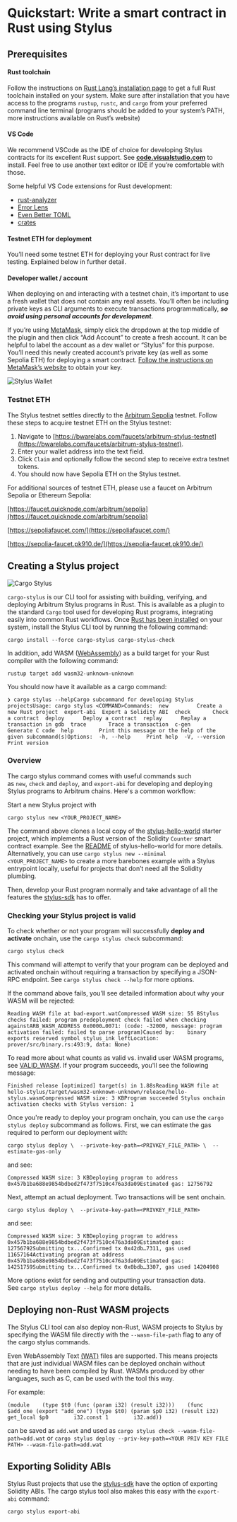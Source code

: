 # Quickstart: Write a smart contract in Rust using Stylus

## Prerequisites

#### Rust toolchain

Follow the instructions on [Rust Lang’s installation page](https://www.rust-lang.org/tools/install) to get a full Rust toolchain installed on your system. Make sure after installation that you have access to the programs `rustup`, `rustc`, and `cargo` from your preferred command line terminal (programs should be added to your system’s PATH, more instructions available on Rust’s website)

#### VS Code

We recommend VSCode as the IDE of choice for developing Stylus contracts for its excellent Rust support. See **[code.visualstudio.com](https://code.visualstudio.com/)** to install. Feel free to use another text editor or IDE if you’re comfortable with those.

Some helpful VS Code extensions for Rust development:

- [rust-analyzer](https://marketplace.visualstudio.com/items?itemName=rust-lang.rust-analyzer)
- [Error Lens](https://marketplace.visualstudio.com/items?itemName=usernamehw.errorlens)
- [Even Better TOML](https://marketplace.visualstudio.com/items?itemName=tamasfe.even-better-toml)
- [crates](https://marketplace.visualstudio.com/items?itemName=serayuzgur.crates)

#### Testnet ETH for deployment

You’ll need some testnet ETH for deploying your Rust contract for live testing. Explained below in further detail.

#### Developer wallet / account

When deploying on and interacting with a testnet chain, it’s important to use a fresh wallet that does not contain any real assets. You’ll often be including private keys as CLI arguments to execute transactions programmatically, **_so avoid using personal accounts for development_**.

If you’re using [MetaMask](https://metamask.io/), simply click the dropdown at the top middle of the plugin and then click “Add Account” to create a fresh account. It can be helpful to label the account as a dev wallet or “Stylus” for this purpose. You’ll need this newly created account’s private key (as well as some Sepolia ETH) for deploying a smart contract. [Follow the instructions on MetaMask’s website](https://support.metamask.io/hc/en-us/articles/360015289632-How-to-export-an-account-s-private-key) to obtain your key.

![Stylus Wallet](https://docs.arbitrum.io/assets/images/stylus-wallet-bb6d1e90080449cf61c5c5874ce2a7ad.png)


### Testnet ETH

The Stylus testnet settles directly to the [Arbitrum Sepolia](https://docs.arbitrum.io/build-decentralized-apps/public-chains#arbitrum-sepolia) testnet. Follow these steps to acquire testnet ETH on the Stylus testnet:

1. Navigate to [https://bwarelabs.com/faucets/arbitrum-stylus-testnet](https://bwarelabs.com/faucets/arbitrum-stylus-testnet).
2. Enter your wallet address into the text field.
3. Click `Claim` and optionally follow the second step to receive extra testnet tokens.
4. You should now have Sepolia ETH on the Stylus testnet.

For additional sources of testnet ETH, please use a faucet on Arbitrum Sepolia or Ethereum Sepolia:

[https://faucet.quicknode.com/arbitrum/sepolia](https://faucet.quicknode.com/arbitrum/sepolia)

[https://sepoliafaucet.com/](https://sepoliafaucet.com/)

[https://sepolia-faucet.pk910.de/](https://sepolia-faucet.pk910.de/)

## Creating a Stylus project

![Cargo Stylus](https://docs.arbitrum.io/assets/images/cargo-stylus-ae896c1b0561abab7c92bd444910cb86.png)

`cargo-stylus` is our CLI tool for assisting with building, verifying, and deploying Arbitrum Stylus programs in Rust. This is available as a plugin to the standard `Cargo` tool used for developing Rust programs, integrating easily into common Rust workflows. Once [Rust has been installed](https://www.rust-lang.org/tools/install) on your system, install the Stylus CLI tool by running the following command:

```
cargo install --force cargo-stylus cargo-stylus-check
```

In addition, add WASM ([WebAssembly](https://webassembly.org/)) as a build target for your Rust compiler with the following command:

```
rustup target add wasm32-unknown-unknown
```

You should now have it available as a cargo command:

```
❯ cargo stylus --helpCargo subcommand for developing Stylus projectsUsage: cargo stylus <COMMAND>Commands:  new         Create a new Rust project  export-abi  Export a Solidity ABI  check       Check a contract  deploy      Deploy a contract  replay      Replay a transaction in gdb  trace       Trace a transaction  c-gen       Generate C code  help        Print this message or the help of the given subcommand(s)Options:  -h, --help     Print help  -V, --version  Print version
```

### Overview

The cargo stylus command comes with useful commands such as `new`, `check` and `deploy`, and `export-abi` for developing and deploying Stylus programs to Arbitrum chains. Here's a common workflow:

Start a new Stylus project with

```
cargo stylus new <YOUR_PROJECT_NAME>
```

The command above clones a local copy of the [stylus-hello-world](https://github.com/OffchainLabs/stylus-hello-world) starter project, which implements a Rust version of the Solidity `Counter` smart contract example. See the [README](https://github.com/OffchainLabs/stylus-hello-world/blob/main/README.md) of stylus-hello-world for more details. Alternatively, you can use `cargo stylus new --minimal <YOUR_PROJECT_NAME>` to create a more barebones example with a Stylus entrypoint locally, useful for projects that don’t need all the Solidity plumbing.

Then, develop your Rust program normally and take advantage of all the features the [stylus-sdk](https://github.com/OffchainLabs/stylus-sdk-rs) has to offer.

### Checking your Stylus project is valid

To check whether or not your program will successfully **deploy and activate** onchain, use the `cargo stylus check` subcommand:

```
cargo stylus check
```

This command will attempt to verify that your program can be deployed and activated onchain without requiring a transaction by specifying a JSON-RPC endpoint. See `cargo stylus check --help` for more options.

If the command above fails, you'll see detailed information about why your WASM will be rejected:

```
Reading WASM file at bad-export.watCompressed WASM size: 55 BStylus checks failed: program predeployment check failed when checking againstARB_WASM_ADDRESS 0x0000…0071: (code: -32000, message: program activation failed: failed to parse program)Caused by:    binary exports reserved symbol stylus_ink_leftLocation:    prover/src/binary.rs:493:9, data: None)
```

To read more about what counts as valid vs. invalid user WASM programs, see [VALID_WASM](https://github.com/OffchainLabs/cargo-stylus/blob/main/VALID_WASM.md). If your program succeeds, you'll see the following message:

```
Finished release [optimized] target(s) in 1.88sReading WASM file at hello-stylus/target/wasm32-unknown-unknown/release/hello-stylus.wasmCompressed WASM size: 3 KBProgram succeeded Stylus onchain activation checks with Stylus version: 1
```

Once you're ready to deploy your program onchain, you can use the `cargo stylus deploy` subcommand as follows. First, we can estimate the gas required to perform our deployment with:

```
cargo stylus deploy \  --private-key-path=<PRIVKEY_FILE_PATH> \  --estimate-gas-only
```

and see:

```
Compressed WASM size: 3 KBDeploying program to address 0x457b1ba688e9854bdbed2f473f7510c476a3da09Estimated gas: 12756792
```

Next, attempt an actual deployment. Two transactions will be sent onchain.

```
cargo stylus deploy \  --private-key-path=<PRIVKEY_FILE_PATH>
```

and see:

```
Compressed WASM size: 3 KBDeploying program to address 0x457b1ba688e9854bdbed2f473f7510c476a3da09Estimated gas: 12756792Submitting tx...Confirmed tx 0x42db…7311, gas used 11657164Activating program at address 0x457b1ba688e9854bdbed2f473f7510c476a3da09Estimated gas: 14251759Submitting tx...Confirmed tx 0x0bdb…3307, gas used 14204908
```

More options exist for sending and outputting your transaction data. See `cargo stylus deploy --help` for more details.

## Deploying non-Rust WASM projects

The Stylus CLI tool can also deploy non-Rust, WASM projects to Stylus by specifying the WASM file directly with the `--wasm-file-path` flag to any of the cargo stylus commands.

Even WebAssembly Text [(WAT)](https://www.webassemblyman.com/wat_webassembly_text_format.html) files are supported. This means projects that are just individual WASM files can be deployed onchain without needing to have been compiled by Rust. WASMs produced by other languages, such as C, can be used with the tool this way.

For example:

```
(module    (type $t0 (func (param i32) (result i32)))    (func $add_one (export "add_one") (type $t0) (param $p0 i32) (result i32)        get_local $p0        i32.const 1        i32.add))
```

can be saved as `add.wat` and used as `cargo stylus check --wasm-file-path=add.wat` or `cargo stylus deploy --priv-key-path=<YOUR PRIV KEY FILE PATH> --wasm-file-path=add.wat`

## Exporting Solidity ABIs

Stylus Rust projects that use the [stylus-sdk](https://github.com/OffchainLabs/stylus-sdk-rs) have the option of exporting Solidity ABIs. The cargo stylus tool also makes this easy with the `export-abi` command:

`cargo stylus export-abi`